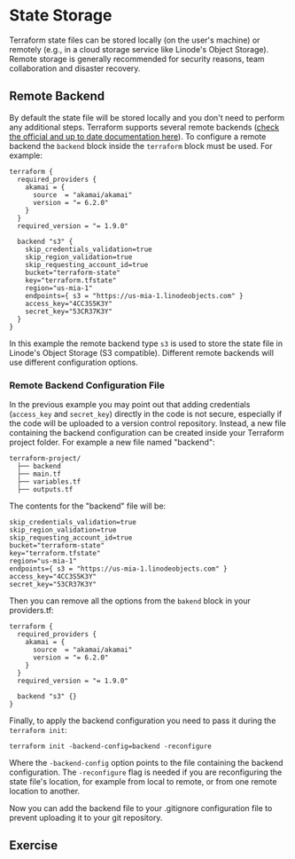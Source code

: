 
# State Storage
Terraform state files can be stored locally (on the user's machine) or remotely (e.g., in a cloud storage service like Linode's Object Storage). Remote storage is generally recommended for security reasons, team collaboration and disaster recovery.

## Remote Backend
By default the state file will be stored locally and you don't need to perform any additional steps. 
Terraform supports several remote backends ([check the official and up to date documentation here](https://developer.hashicorp.com/terraform/language/backend)). To configure a remote backend the `backend` block inside the `terraform` block must be used. For example:

```hcl filename="providers.tf" copy {10}
terraform {
  required_providers {
    akamai = {
      source  = "akamai/akamai"
      version = "= 6.2.0"
    }
  }
  required_version = "= 1.9.0"

  backend "s3" {
    skip_credentials_validation=true
    skip_region_validation=true
    skip_requesting_account_id=true
    bucket="terraform-state"
    key="terraform.tfstate"
    region="us-mia-1"
    endpoints={ s3 = "https://us-mia-1.linodeobjects.com" }
    access_key="4CC3S5K3Y"
    secret_key="53CR37K3Y"
  }
}
```
In this example the remote backend type `s3` is used to store the state file in Linode's Object Storage (S3 compatible). Different remote backends will use different configuration options. 

### Remote Backend Configuration File
In the previous example you may point out that adding credentials (`access_key` and `secret_key`) directly in the code is not secure, especially if the code will be uploaded to a version control repository. Instead, a new file containing the backend configuration can be created inside your Terraform project folder. For example a new file named "backend":

```text {2}
terraform-project/
  ├── backend      
  ├── main.tf         
  ├── variables.tf    
  ├── outputs.tf      
```

The contents for the "backend" file will be:
```text copy
skip_credentials_validation=true
skip_region_validation=true
skip_requesting_account_id=true
bucket="terraform-state"
key="terraform.tfstate"
region="us-mia-1"
endpoints={ s3 = "https://us-mia-1.linodeobjects.com" }
access_key="4CC3S5K3Y"
secret_key="53CR37K3Y"
```

Then you can remove all the options from the `bakend` block in your providers.tf:
```hcl filename="providers.tf" copy {10}
terraform {
  required_providers {
    akamai = {
      source  = "akamai/akamai"
      version = "= 6.2.0"
    }
  }
  required_version = "= 1.9.0"

  backend "s3" {}
}
```

Finally, to apply the backend configuration you need to pass it during the `terraform init`:
```shell
terraform init -backend-config=backend -reconfigure
```
Where the `-backend-config` option points to the file containing the backend configuration. The `-reconfigure` flag is needed if you are reconfiguring the state file's location, for example from local to remote, or from one remote location to another. 

Now you can add the backend file to your .gitignore configuration file to prevent uploading it to your git repository.

## Exercise 


<ExerciseStateStorage />
